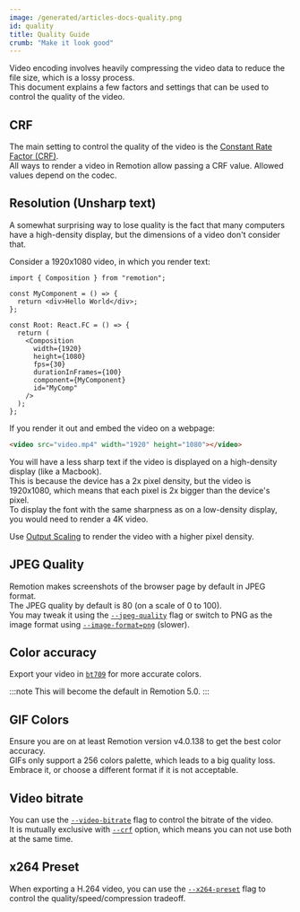 ```yaml
---
image: /generated/articles-docs-quality.png
id: quality
title: Quality Guide
crumb: "Make it look good"
---
```


Video encoding involves heavily compressing the video data to reduce the file size, which is a lossy process.  
This document explains a few factors and settings that can be used to control the quality of the video.

## CRF

The main setting to control the quality of the video is the [Constant Rate Factor (CRF)](/docs/encoding/#controlling-quality-using-the-crf-setting).  
All ways to render a video in Remotion allow passing a CRF value. Allowed values depend on the codec.

## Resolution (Unsharp text)

A somewhat surprising way to lose quality is the fact that many computers have a high-density display, but the dimensions of a video don't consider that.

Consider a 1920x1080 video, in which you render text:

```tsx twoslash
import { Composition } from "remotion";

const MyComponent = () => {
  return <div>Hello World</div>;
};

const Root: React.FC = () => {
  return (
    <Composition
      width={1920}
      height={1080}
      fps={30}
      durationInFrames={100}
      component={MyComponent}
      id="MyComp"
    />
  );
};
```

If you render it out and embed the video on a webpage:

```html
<video src="video.mp4" width="1920" height="1080"></video>
```

You will have a less sharp text if the video is displayed on a high-density display (like a Macbook).  
This is because the device has a 2x pixel density, but the video is 1920x1080, which means that each pixel is 2x bigger than the device's pixel.  
To display the font with the same sharpness as on a low-density display, you would need to render a 4K video.

Use [Output Scaling](/docs/scaling) to render the video with a higher pixel density.

## JPEG Quality

Remotion makes screenshots of the browser page by default in JPEG format.  
The JPEG quality by default is 80 (on a scale of 0 to 100).  
You may tweak it using the [`--jpeg-quality`](/docs/cli/render#--jpeg-quality) flag or switch to PNG as the image format using [`--image-format=png`](/docs/cli/render#--image-format) (slower).

## Color accuracy

Export your video in [`bt709`](/docs/cli/render#--color-space) for more accurate colors.

:::note
This will become the default in Remotion 5.0.
:::

## GIF Colors

Ensure you are on at least Remotion version v4.0.138 to get the best color accuracy.  
GIFs only support a 256 colors palette, which leads to a big quality loss. Embrace it, or choose a different format if it is not acceptable.

## Video bitrate

You can use the [`--video-bitrate`](/docs/cli/render#--video-bitrate) flag to control the bitrate of the video.  
It is mutually exclusive with [`--crf`](/docs/cli/render#--crf) option, which means you can not use both at the same time.

## x264 Preset

When exporting a H.264 video, you can use the [`--x264-preset`](/docs/cli/render#--x264-preset) flag to control the quality/speed/compression tradeoff.
